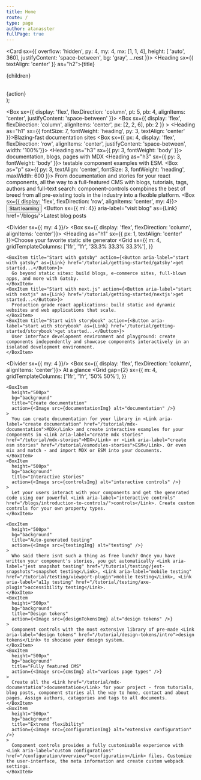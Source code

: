 ```yaml
---
title: Home
route: /
type: page
author: atanasster
fullPage: true
---
```



  <Card sx={{ overflow: 'hidden', py: 4, my: 4, mx: [1, 1, 4], height: [ 'auto', 360], justifyContent: 'space-between', bg: 'gray', ...rest }}>
    <Box>
      <Heading sx={{ textAlign: 'center' }} as="h2">{title}</Heading>
      <p>{children}</p>
    </Box>  
    {action}
  </Card>  
);

<Box sx={{ display: 'flex', flexDirection: 'column', pt: 5, pb: 4, alignItems: 'center', justifyContent: 'space-between' }}>
  <Box sx={{ display: 'flex', flexDirection: 'column', alignItems: 'center',  px: [2, 2, 6], pb: 2 }} >
    <Heading as="h1" sx={{ fontSize: 7, fontWeight: 'heading', py: 3, textAlign: 'center' }}>Blazing-fast documentation sites</Heading>
    <Box sx={{ px: 4, display: 'flex', flexDirection: 'row', alignItems: 'center', justifyContent: 'space-between', width: '100%'}}>
      <Heading  as="h3" sx={{ py: 3, fontWeight: 'body' }}>
        documentation, blogs, pages with <Link aria-label="create mdx stories" href="/tutorial/mdx-stories">MDX</Link>
      </Heading>
      <Heading  as="h3" sx={{ py: 3, fontWeight: 'body' }}>
        testable component examples with <Link aria-label="create esm stories" href="/tutorial/esmodules-stories">ESM</Link>.
      </Heading>
    </Box>
    <Box as="p" sx={{ py: 3, textAlign: 'center', fontSize: 3, fontWeight: 'heading', maxWidth: 600 }}>
      From <Link aria-label="create documents" href="/tutorial/reference/document">documentation</Link> and <Link aria-label="create stories" href="/tutorial/reference/story">stories</Link> for your react components, all the way to a full-featured CMS with blogs, tutorials, tags, authors and full-text search: component-controls compbines the best of breed from all pre-existing tools in the industry into a flexible platform.
    </Box>
  </Box>
  <Box sx={{ display: 'flex', flexDirection: 'row', alignItems: 'center', my: 4}}>
    <Button variant="rimary" aria-label="visit tutorial" as={Link} href='/tutorial/'>Start learning</Button>
    <Button sx={{ ml: 4}} aria-label="visit blog" as={Link} href='/blogs/'>Latest blog posts</Button>
  </Box>  
</Box>  


<Divider sx={{ my: 4 }}/>
<Box sx={{ display: 'flex', flexDirection: 'column', alignItems: 'center'}}>
  <Heading as="h1" sx={{ px: 1, textAlign: 'center' }}>Choose your favorite <Link aria-label="gatsby vs nextjs vs storybook" href="/blogs/gatsby-vs-nextjs-vs-storybook">static site generator</Link></Heading>
  <Grid
    sx={{
      m: 4,
      gridTemplateColumns: ['1fr', '1fr', '33.3% 33.3% 33.3%'],
    }}
  >
    <BoxItem title="Start with gatsby" action={<Button aria-label="start with gatsby" as={Link} href='/tutorial/getting-started/gatsby'>get started...</Button>}>
      Go beyond static sites: build blogs, e-commerce sites, full-blown apps, and more with Gatsby.
    </BoxItem>
    <BoxItem title="Start with next.js" action={<Button aria-label="start with nextjs" as={Link} href='/tutorial/getting-started/nextjs'>get started...</Button>}>
      Production grade react applications: build static and dynamic websites and web applications that scale.
    </BoxItem>
    <BoxItem title="Start with storybook" action={<Button aria-label="start with storybook" as={Link} href='/tutorial/getting-started/storybook'>get started...</Button>}>
      User interface development environment and playground: create components independently and showcase components interactively in an isolated development environment.
    </BoxItem>
  </Grid>
</Box>  

<Divider sx={{ my: 4 }}/>
<Box sx={{ display: 'flex', flexDirection: 'column', alignItems: 'center'}}>
  <Heading as="h1">At a glance</Heading>
  <Grid
    gap={2}
    sx={{
      m: 4,
      gridTemplateColumns: ['1fr', '1fr', '50% 50%'],
    }}
  >
    <BoxItem
      height="500px"
      bg="background"
      title="Create documentation"
      action={<Image src={documentationImg} alt="documentation" />}
    >
      You can create documentation for your library in <Link aria-label="create documentation" href="/tutorial/mdx-documentation">MDX</Link> and create interactive examples for your components in <Link aria-label="create mdx stories" href="/tutorial/mdx-stories">MDX</Link> or <Link aria-label="create esm stories" href="/tutorial/esmodules-stories">ESM</Link>. Or even mix and match - and import MDX or ESM into your documents. 
    </BoxItem>
    <BoxItem
      height="500px"
      bg="background"
      title="Interactive stories"
      action={<Image src={controlsImg} alt="interactive controls" />}
    >
      Let your users interact with your components and get the generated code using our powerful <Link aria-label="interactive controls" href="/blogs/introduction-to-controls/">controls</Link>. Create custom controls for your own property types.
    </BoxItem>
    
    <BoxItem
      height="500px"
      bg="background"
      title="Auto-generated testing"
      action={<Image src={testingImg} alt="testing" />}
    >
      Who said there isnt such a thing as free lunch? Once you have written your component's stories, you get automatically <Link aria-label="jest snapshot testing" href="/tutorial/testing/jest-snapshots">snapshot testing</Link>, <Link aria-label="mobile testing" href="/tutorial/testing/viewport-plugin">mobile testing</Link>, <Link aria-label="a11y testing" href="/tutorial/testing/axe-plugin">accessibility testing</Link>.
    </BoxItem>
    <BoxItem
      height="500px"
      bg="background"
      title="Design tokens"
      action={<Image src={designTokensImg} alt="design tokens" />}
    >
      Component controls with the most extensive library of pre-made <Link aria-label="design tokens" href="/tutorial/design-tokens/intro">design tokens</Link> to shocase your desogn system.      
    </BoxItem>
    <BoxItem
      height="500px"
      bg="background"
      title="Fully featured CMS"
      action={<Image src={cmsImg} alt="various page types" />}
    >
      Create all the <Link href="/tutorial/mdx-documentation">documentation</Link> for your project - from tutorials, blog posts, component stories all the way to home, contact and about pages. Assign authors, catagories and tags to all documents.
    </BoxItem>
    <BoxItem
      height="500px"
      bg="background"
      title="Extreme flexibility"
      action={<Image src={configurationImg} alt="extensive configuration" />}
    >
      Component controls provides a fully customisable experience with <Link aria-label="custom configurations" href="/configuration/overview/">configuration</Link> files. Customize the user-interface, the meta information and create custom webpack settings.      
    </BoxItem>
  </Grid>
</Box>  